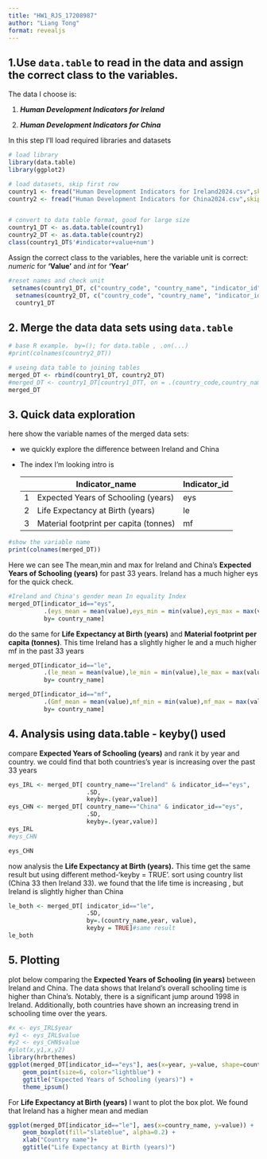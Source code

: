 ```yaml
---
title: "HW1_RJS_17208987"
author: "Liang Tong"
format: revealjs
---
```


## 1.Use `data.table` to read in the data and assign the correct class to the variables.

The data I choose is:

1.  ***Human Development Indicators for Ireland***

2.  ***Human Development Indicators for China***

In this step I'll load required libraries and datasets

```r
# load library
library(data.table)
library(ggplot2)

# load datasets, skip first row
country1 <- fread("Human Development Indicators for Ireland2024.csv",skip=1)
country2 <- fread("Human Development Indicators for China2024.csv",skip=1)


# convert to data table format, good for large size
country1_DT <- as.data.table(country1)
country2_DT <- as.data.table(country2)
class(country1_DT$'#indicator+value+num')
```

Assign the correct class to the variables, here the variable unit is correct: *numeric* for **'Value'** and *int* for **'Year'**

```r
#reset names and check unit
 setnames(country1_DT, c("country_code", "country_name", "indicator_id", "indicator_name", "index_id", "index_name", "value", "year"))
  setnames(country2_DT, c("country_code", "country_name", "indicator_id", "indicator_name", "index_id", "index_name", "value", "year"))
  country1_DT
```

## 2. Merge the data data sets using `data.table`

```r
# base R example， by=(); for data.table , .on(...)
#print(colnames(country2_DT))

# useing data table to joining tables
merged_DT <- rbind(country1_DT, country2_DT) 
#merged_DT <- country1_DT[country1_DTT, on = .(country_code,country_name, #indicator_id,indicator_name, index_id,index_name, value, year)]
merged_DT
```

## 3. Quick data exploration

here show the variable names of the merged data sets:

-   we quickly explore the difference between Ireland and China

-   The index I'm looking intro is

    |     | Indicator_name                         | Indicator_id |
    |-----|----------------------------------------|--------------|
    | 1   | Expected Years of Schooling (years)    | eys          |
    | 2   | Life Expectancy at Birth (years)       | le           |
    | 3   | Material footprint per capita (tonnes) | mf           |

```r
#show the variable name
print(colnames(merged_DT))
```

Here we can see The mean,min and max for Ireland and China's **Expected Years of Schooling (years)** for past 33 years. Ireland has a much higher eys for the quick check.

```r
#Ireland and China's gender mean In equality Index
merged_DT[indicator_id=="eys", 
          .(eys_mean = mean(value),eys_min = min(value),eys_max = max(value), .N),
          by= country_name]
```

do the same for **Life Expectancy at Birth (years)** and **Material footprint per capita (tonnes)**. This time Ireland has a slightly higher le and a much higher mf in the past 33 years

```r
merged_DT[indicator_id=="le", 
          .(le_mean = mean(value),le_min = min(value),le_max = max(value), .N),
          by= country_name]
```

```r
merged_DT[indicator_id=="mf", 
          .(Gmf_mean = mean(value),mf_min = min(value),mf_max = max(value), .N),
          by= country_name]
```

## 4. Analysis using data.table - keyby() used

compare **Expected Years of Schooling (years)** and rank it by year and country. we could find that both countries's year is increasing over the past 33 years

```r
eys_IRL <- merged_DT[ country_name=="Ireland" & indicator_id=="eys",
                      .SD,
                      keyby=.(year,value)]
eys_CHN <- merged_DT[ country_name=="China" & indicator_id=="eys",
                      .SD,
                      keyby=.(year,value)]
eys_IRL
#eys_CHN
```

```r
eys_CHN
```

now analysis the **Life Expectancy at Birth (years).** This time get the same result but using different method-'keyby = TRUE'. sort using country list (China 33 then Ireland 33). we found that the life time is increasing , but Ireland is slightly higher than China

```r
le_both <- merged_DT[ indicator_id=="le",
                      .SD,
                      by=.(country_name,year, value),
                      keyby = TRUE]#same result
le_both
```

## 5. Plotting

plot below comparing the **Expected Years of Schooling (in years)** between Ireland and China. The data shows that Ireland's overall schooling time is higher than China's. Notably, there is a significant jump around 1998 in Ireland. Additionally, both countries have shown an increasing trend in schooling time over the years.

```r
#x <- eys_IRL$year
#y1 <- eys_IRL$value
#y2 <- eys_CHN$value
#plot(x,y1,x,y2)
library(hrbrthemes)
ggplot(merged_DT[indicator_id=="eys"], aes(x=year, y=value, shape=country_name)) + 
    geom_point(size=6, color="lightblue") +
    ggtitle("Expected Years of Schooling (years)") +
    theme_ipsum()


```

For **Life Expectancy at Birth (years)** I want to plot the box plot. We found that Ireland has a higher mean and median

```r
ggplot(merged_DT[indicator_id=="le"], aes(x=country_name, y=value)) + 
    geom_boxplot(fill="slateblue", alpha=0.2) + 
    xlab("Country name")+
    ggtitle("Life Expectancy at Birth (years)")
```

